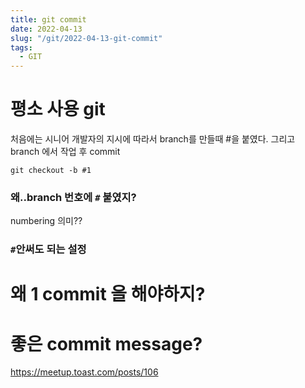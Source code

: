 ```yaml
---
title: git commit 
date: 2022-04-13
slug: "/git/2022-04-13-git-commit"
tags:
  - GIT
---
```


# 평소 사용 git

처음에는 시니어 개발자의 지시에 따라서
branch를 만들때 #을 붙였다.
그리고
branch 에서 작업 후 commit 

`git checkout -b #1`

### 왜..branch 번호에 `#` 붙였지?
numbering 의미??
### `#`안써도 되는 설정

# 왜 1 commit 을 해야하지?


# 좋은 commit message?
https://meetup.toast.com/posts/106